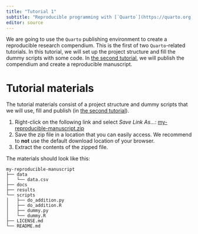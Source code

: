 ```yaml
---
title: "Tutorial 1"
subtitle: "Reproducible programming with [`Quarto`](https://quarto.org)"
editor: source
---
```


We are going to use the `Quarto` publishing environment to create a reproducible research compendium. This is the first of two `Quarto`-related tutorials. In this tutorial, we will set up the project structure and fill the dummy scripts with some code. In [the second tutorial](tutorial_2.html), we will publish the compendium and create a reproducible manuscript.

# Tutorial materials
The tutorial materials consist of a project structure and dummy scripts that we will use, fill and publish (in [the second tutorial](_site/tutorial_2.html)). 

1. Right-click on the following link and select _Save Link As..._: [my-reproducible-manuscript.zip](https://github.com/UtrechtUniversity/workshop-reproducible-manuscripts/raw/main/my-reproducible-manuscript.zip)
2. Save the zip file in a location that you can easily access. We recommend to **not** use the default download location of your browser.
3. Extract the contents of the zipped file.

The materials should look like this:

```
my-reproducible-manuscript
├── data
│   └── data.csv
├── docs
├── results
└── scripts
│   ├── do_addition.py
│   ├── do_addition.R
│   ├── dummy.py
│   └── dummy.R
├── LICENSE.md
└── README.md
```